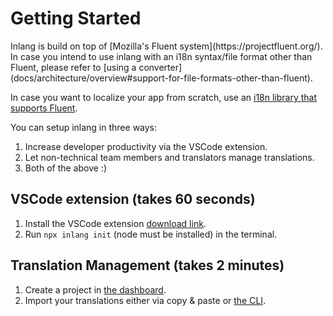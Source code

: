 
# Getting Started

<Callout>
  Inlang is build on top of [Mozilla's Fluent system](https://projectfluent.org/). In case you intend
  to use inlang with an i18n syntax/file format other than Fluent, please refer to
  [using a converter](docs/architecture/overview#support-for-file-formats-other-than-fluent).

In case you want to localize your app from scratch, use an [i18n library that supports Fluent](https://github.com/inlang/awesome-fluent).

</Callout>

You can setup inlang in three ways:

1. Increase developer productivity via the VSCode extension.
2. Let non-technical team members and translators manage translations.
3. Both of the above :)

## VSCode extension (takes 60 seconds)

1. Install the VSCode extension [download link](https://marketplace.visualstudio.com/items?itemName=inlang.vs-code-extension).
2. Run `npx inlang init` (node must be installed) in the terminal.

## Translation Management (takes 2 minutes)

1. Create a project in [the dashboard](https://app.inlang.dev).
2. Import your translations either via copy & paste or [the CLI](/docs/reference/cli-reference).
